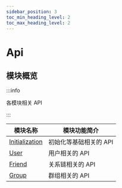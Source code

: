 ```yaml
---
sidebar_position: 3
toc_min_heading_level: 2
toc_max_heading_level: 2
---
```


# Api

## 模块概览

:::info

各模块相关 API

:::

| 模块名称                                                          | 模块功能简介           |
| ----------------------------------------------------------------- | ---------------------- |
| [Initialization](docs/sdks/Api/Initialization/Initialization.mdx) | 初始化等基础相关的 API |
| [User](docs/sdks/Api/User/User.mdx)                               | 用户相关的 API         |
| [Friend](docs/sdks/Api/Friend/Friend.mdx)                         | 关系链相关的 API       |
| [Group](docs/sdks/Api/Group/Group.mdx)                            | 群组相关的 API         |
